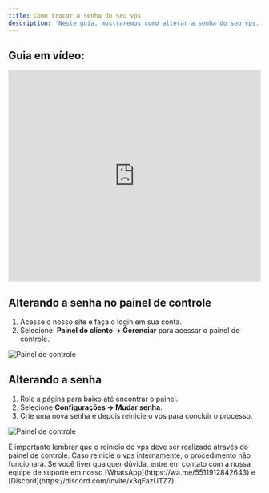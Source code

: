 ```yaml
---
title: Como trocar a senha do seu vps
description: 'Neste guia, mostraremos como alterar a senha do seu vps.'
---
```


## Guia em vídeo:
<iframe
  width="100%"
  height="422"
  src="https://www.youtube.com/embed/XS_ce2T3BqA?si=6hdCMgd6u81iFUUa"
  title="YouTube video player"
  frameborder="0"
  allow="accelerometer; autoplay; clipboard-write; encrypted-media; gyroscope; picture-in-picture"
  allowfullscreen
></iframe>

## Alterando a senha no painel de controle
1. Acesse o nosso site e faça o login em sua conta. 
2. Selecione: **Painel do cliente -> Gerenciar** para acessar o painel de controle.

<img
  className="block"
  src="/images/painel-de-controle.png"
  alt="Painel de controle"
/>

## Alterando a senha

1. Role a página para baixo até encontrar o painel.
2. Selecione **Configurações -> Mudar senha**.
3. Crie uma nova senha e depois reinicie o vps para concluir o processo. 

<img
  className="block"
  src="/images/senha-painel.png"
  alt="Painel de controle"
/>

<Warning>
É importante lembrar que o reinício do vps deve ser realizado através do painel de controle. Caso reinicie o vps internamente, o procedimento não funcionará.
</Warning>

<Check>
Se você tiver qualquer dúvida, entre em contato com a nossa equipe de suporte
em nosso [WhatsApp](https://wa.me/5511912842643) 
e [Discord](https://discord.com/invite/x3qFazUTZ7).
</Check>